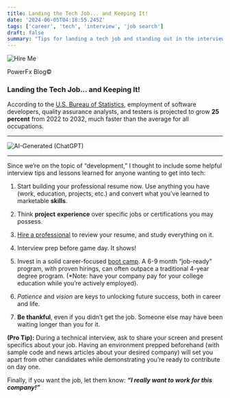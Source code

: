 ```yaml
---
title: Landing the Tech Job... and Keeping It!
date: '2024-06-05T04:18:55.245Z'
tags: ['career', 'tech', 'interview', 'job search']
draft: false
summary: "Tips for landing a tech job and standing out in the interview process."
---
```


<div style={{ textAlign: 'center' }}>
  <img src="/static/images/hire_me.png" alt="Hire Me" />
  <p>PowerFx Blog©</p>
</div>

### Landing the Tech Job... and Keeping It!

According to the [U.S. Bureau of Statistics](https://www.bls.gov/ooh/computer-and-information-technology/software-developers.htm#tab-6), employment of software developers, quality assurance analysts, and testers is projected to grow **25 percent** from 2022 to 2032, much faster than the average for all occupations.

---

![AI-Generated (ChatGPT)](https://substack-post-media.s3.amazonaws.com/public/images/766b2d87-e525-434f-87c7-36afa379cc45_1024x1024.png "AI-Generated (ChatGPT)")

---

Since we’re on the topic of “development,” I thought to include some helpful interview tips and lessons learned for anyone wanting to get into tech:

1.  Start building your professional resume now. Use anything you have (work, education, projects, etc.) and convert what you’ve learned to marketable **skills**.
    
2.  Think **project** **experience** over specific jobs or certifications you may possess.
    
3.  [Hire a professional](https://www.linkedin.com/in/wendykraftusa/) to review your resume, and study everything on it.
    
4.  Interview prep before game day. It shows!
    
5.  Invest in a solid career-focused [boot camp](https://betheltech.net/). A 6-9 month “job-ready” program, with proven hirings, can often outpace a traditional 4-year degree program. (\*Note: have your company pay for your college education while you’re actively employed).
    
6.  _Patience_ and _vision_ are keys to unlocking future success, both in career and life.
    
7.  **Be thankful**, even if you didn’t get the job. Someone else may have been waiting longer than you for it.
    

**(Pro Tip):** During a technical interview, ask to share your screen and present specifics about your job. Having an environment prepped beforehand (with sample code and news articles about your desired company) will set you apart from other candidates while demonstrating you’re ready to contribute on day one.

Finally, if you want the job, let them know: _**“I really want to work for this company!”**_
